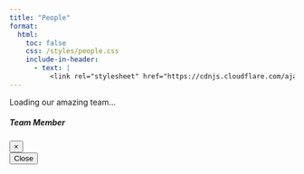 ```yaml
---
title: "People"
format:
  html:
    toc: false
    css: /styles/people.css  
    include-in-header:
      - text: |
          <link rel="stylesheet" href="https://cdnjs.cloudflare.com/ajax/libs/font-awesome/6.5.1/css/all.min.css" integrity="sha512-DTOQO9RWCH3ppGqcWaEA1BIZOC6xxalwEsw9c2QQeAIftl+Vegovlnee1c9QX4TctnWMn13TZye+giMm8e2LwA==" crossorigin="anonymous" referrerpolicy="no-referrer" />
---
```


```{=html}
<div id="loadingContainer" class="loading-container">
  <div class="spinner"></div>
  <p>Loading our amazing team...</p>
</div>

<div id="errorContainer" style="display: none;"></div>

<div id="peopleGrid" class="people-grid" style="display: none;"></div>

<div id="personModal" class="custom-modal">
  <div class="custom-modal-content">
    <div class="custom-modal-header">
      <h5 id="modalTitle">Team Member</h5>
      <button class="custom-modal-close" onclick="closeModal()">&times;</button>
    </div>
    <div class="custom-modal-body">
      <div id="modalContent">
      </div>
    </div>
    <div class="custom-modal-footer">
      <button onclick="closeModal()">Close</button>
    </div>
  </div>
</div>

<script>
let peopleData = {};

const embeddedPeopleData = {
  "people": [
    {
      "id": "gavin",
      "name": "Dr. Gavin Fay",
      "title": "Associate Professor (Lab PI)",
      "email": "gfay@umassd.edu",
      "googleScholar": "http://scholar.google.com/citations?user=ApZKT_0AAAAJ&hl=en",
      "image": "images/team/fay-profilepic.png",
      "bio": "Gavin's research focuses on developing and testing quantitative modeling tools used for assessment and management of living marine resources. His work spans stock assessment methods, management strategy evaluation, and ecosystem-based fisheries management.",
      "education": "Ph.D. in Marine Science"
    },
    {
      "id": "ajmal",
      "name": "Ajmal Abbas",
      "title": "Graduate Research Assistant",
      "email": "aabbas1@umassd.edu",
      "googleScholar": null,
      "image": "",
      "bio": "Ajmal is pursuing a master's in data science at UMass Dartmouth. His background spans Machine Learning, Deep Learning, and AI, with applications in cybersecurity, agriculture, high-performance computing, and material science prediction. In the Fay Lab, he develops ML/DL-based emulators to support ecosystem modeling.",
      "education": "M.S. in Data Science (in progress)"
    },
    {
      "id": "amanda",
      "name": "Amanda Hart",
      "title": "Ph.D. Candidate",
      "email": "ahart2@umassd.edu",
      "googleScholar": "https://scholar.google.com/citations?user=9Ea9PWwAAAAJ&hl=en",
      "image": "images/team/AHart.jpg",
      "bio": "Amanda is a Stock Assessment Fish Biologist at NOAA NEFSC. Her PhD focuses on ecosystem-based fisheries Management Strategy Evaluation, incorporating environmental data, fleet dynamics, and species interactions into New England fisheries models.",
      "education": "Ph.D. Candidate in Marine Science"
    },
    {
      "id": "leander",
      "name": "Dr. Leander Höhne",
      "title": "Research Associate",
      "email": "lhohne@umassd.edu",
      "googleScholar": null,
      "image": "images/team/Picture_fieldwork_Leander.png",
      "bio": "Leander’s PhD research focused on the European eel at the Thünen Institute, Germany. He specializes in stock assessment, management strategy evaluation, and Bayesian hierarchical modeling. At Fay Lab, he integrates environmental variation into stock assessment and management models.",
      "education": "Ph.D. in Marine Biology"
    },
    {
      "id": "sarah",
      "name": "Sarah Hope",
      "title": "M.S. Student",
      "email": "shope@umassd.edu",
      "googleScholar": null,
      "image": "images/team/hope.png",
      "bio": "Sarah joined in Fall 2024 after earning an M.S. in Sustainability Science. Her research focuses on supply chain and ecosystem dynamics to inform sustainable management and increase access to local seafood in New England.",
      "education": "M.S. in Sustainability Science, B.A. in Journalism"
    },
    {
      "id": "garrett",
      "name": "Garrett Klee",
      "title": "M.S. Student",
      "email": "gklee@umassd.edu",
      "googleScholar": null,
      "image": "images/team/garrett-klee.jpg",
      "bio": "Garrett, from Seattle, WA, studied Environmental Science at Western Washington University and worked with Pacific herring. His Fay Lab research focuses on stock assessment models and harvest strategies under uncertainty in fleet responses.",
      "education": "B.S. in Environmental Science"
    },
    {
      "id": "luca",
      "name": "Luca McGinnis",
      "title": "M.S. Student",
      "email": "lmcginnis@umassd.edu",
      "googleScholar": null,
      "image": "images/team/bsbmcginnis.jpeg",
      "bio": "Luca’s M.S. research aims to improve use of fishery dependent data, focusing on spatial CPUE standardization for Atlantic cod. They also work as a Research Biologist for the Commercial Fisheries Research Foundation.",
      "education": "B.A. in Marine Science, Boston University"
    },
    {
      "id": "ophelia",
      "name": "Ophelia McGrail",
      "title": "Ph.D. Student",
      "email": "omcgrail@umassd.edu",
      "googleScholar": null,
      "image": "images/team/ophelia-mcgrail.jpg",
      "bio": "Ophelia studied Biology & Environmental Studies at Wheaton College, focusing on DNA barcoding of marine worms. They worked with RI DEM Fisheries and The Nature Conservancy before joining the Fay Lab PhD program in 2025.",
      "education": "B.A. in Biology & Environmental Studies"
    },
    {
      "id": "cristina",
      "name": "María Cristina Pérez Cuesta",
      "title": "Ph.D. Student",
      "email": "mperez12@umassd.edu",
      "googleScholar": null,
      "image": "images/team/macperez.jpeg",
      "bio": "Cristina, from Chile, earned a Master’s in Fisheries Science at UdeC. She worked at IFOP since 2016, advising on stock assessments for southern hake and yellownose skate. Her interests include MSE, rebuilding populations, and ecosystem-based fisheries management.",
      "education": "M.Sc. in Fisheries Science, University of Concepcion"
    },
    {
      "id": "catalina",
      "name": "Catalina Roman",
      "title": "Ph.D. Candidate",
      "email": "croman1@umassd.edu",
      "googleScholar": null,
      "image": "images/team/Roman.jpeg",
      "bio": "Catalina’s PhD research assesses the performance of NMFS NEFSC Bottom Trawl Surveys under Offshore Wind impacts. She previously worked at IFOP (Chile) on discard and incidental catch studies.",
      "education": "M.Sc. in Fisheries, Universidad de Concepción"
    },
    {
      "id": "kelsey",
      "name": "Dr. Kelsey Roberts",
      "title": "Research Associate",
      "email": "kroberts6@umassd.edu",
      "googleScholar": null,
      "image": "images/team/Kelsey_labphoto.JPG",
      "bio": "Kelsey holds a Ph.D. from Monash University, Australia. She evaluated marine protected areas, then worked at LSU, Stony Brook, and USGS. At Fay Lab, she integrates climate forecasting into stock assessments, collaborating with NCLIM.",
      "education": "Ph.D. in Marine Science, Monash University"
    },
    {
      "id": "kamran",
      "name": "Kamran Walsh",
      "title": "Ph.D. Student",
      "email": "kwalsh13@umassd.edu",
      "googleScholar": null,
      "image": "images/team/Walsh_fall2023.jpg",
      "bio": "Kamran studied larval fish ecology at Scripps Institution of Oceanography and worked with CCFRP and in the fishing industry. At Fay Lab, he focuses on quantitative methods for fisheries and ecosystem management in New England.",
      "education": "M.S. in Marine Science, Scripps Institution of Oceanography"
    },
    {
      "id": "sophie",
      "name": "Sophie Wulfing",
      "title": "Research Associate",
      "email": "swulfing@umassd.edu",
      "googleScholar": null,
      "image": "images/team/Sophie_profpoc.png",
      "bio": "Sophie earned her master’s at UNH and completed a Fulbright in Indonesia studying mangrove restoration effects on fish biodiversity. Her Fay Lab research incorporates environmental projections into fisheries management, focusing on yellowtail flounder.",
      "education": "M.S. in Marine Science, University of New Hampshire"
    },
    {
      "id": "olivia",
      "name": "Olivia Aguiar",
      "title": "Undergraduate Marine Data Science Technician (2020–2022)",
      "email": null,
      "googleScholar": null,
      "image": "images/team/Aguiar_obi.jpeg",
      "bio": "Worked in Fay Lab as marine data science technician. Now a PhD student at Temple University, previously MS student at Oklahoma State.",
      "education": "B.S. (UMass Dartmouth)"
    },
    {
      "id": "jonathan",
      "name": "Dr. Jonathan Cummings",
      "title": "Postdoctoral Researcher (2018–2021)",
      "email": null,
      "googleScholar": null,
      "image": "images/team/JCummings.jpg",
      "bio": "Now a Species Status Assessment Scientist at US Fish and Wildlife Service.",
      "education": "Ph.D. in Marine Science"
    },
    {
      "id": "emily",
      "name": "Dr. Emily Liljestrand",
      "title": "Postdoctoral Researcher (2023)",
      "email": null,
      "googleScholar": "https://scholar.google.com/citations?user=UhATj4oAAAAJ&hl=en",
      "image": "images/team/Liljestrand.jpg",
      "bio": "Worked on multispecies MSE and length-based operating models. Now Stock Assessment Scientist at NOAA NEFSC.",
      "education": "Ph.D. Michigan State University"
    },
    {
      "id": "megan",
      "name": "Megan Winton",
      "title": "Ph.D. (2024)",
      "email": null,
      "googleScholar": "https://scholar.google.com/citations?user=s7FH69wAAAAJ&hl=en",
      "image": "images/team/Winton-togzilla.jpg",
      "bio": "Developed frameworks to integrate tagging data into assessments, with focus on white sharks and loggerhead turtles. Now Lead Research Scientist at Atlantic White Shark Conservancy.",
      "education": "Ph.D. in Marine Science, UMass Dartmouth"
    }
  ]
};

function loadPeopleData() {
  try {
    console.log('Loading embedded people data...');
    
    const data = embeddedPeopleData;
    
    if (!data.people || !Array.isArray(data.people)) {
      throw new Error('Invalid data structure');
    }
    
    data.people.forEach(person => {
      if (person.id) {
        peopleData[person.id] = person;
      }
    });
    
    console.log(`Loaded ${data.people.length} team members`);
    generatePeopleCards(data.people);
    hideLoading();
    
  } catch (error) {
    console.error('Error loading people data:', error);
    showError(`Failed to load team member information: ${error.message}`);
    hideLoading();
  }
}

function generatePeopleCards(people) {
  const gridContainer = document.getElementById('peopleGrid');
  gridContainer.innerHTML = '';
  
  people.forEach(person => {
    const cardDiv = document.createElement('div');
    cardDiv.className = 'person-card';
    
    const personCard = `
      <div class="person-image-container">
        <img 
        src="${person.image && person.image.trim() !== '' 
                ? person.image 
                : 'https://via.placeholder.com/400x280/667eea/ffffff?text=' + encodeURIComponent(person.name.split(' ')[0])}" 
        alt="${person.name}" 
        class="person-image"
        onerror="this.onerror=null; this.src='https://via.placeholder.com/400x280/667eea/ffffff?text=' + encodeURIComponent('${person.name.split(' ')[0]}')">
      </div>
      
      <div class="person-content">
        <div class="person-info">
          <h3 class="person-name">${person.name}</h3>
          <p class="person-title">${person.title || ''}</p>
          <a href="mailto:${person.email}" class="person-email">${person.email}</a>
        </div>
        
        <div class="card-actions">
          <button type="button" class="info-btn" onclick="openPersonModal('${person.id}')" aria-label="View ${person.name}'s profile">
            <i class="fas fa-user"></i>
          </button>
          
          ${person.googleScholar ? 
            `<a href="${person.googleScholar}" target="_blank" class="scholar-btn" aria-label="${person.name}'s Google Scholar">
              <i class="fas fa-graduation-cap"></i>
              Scholar
            </a>` : 
            `<span class="scholar-btn disabled">
              <i class="fas fa-graduation-cap"></i>
              Scholar
            </span>`
          }
        </div>
      </div>
    `;
    
    cardDiv.innerHTML = personCard;
    gridContainer.appendChild(cardDiv);
  });
  
  document.getElementById('peopleGrid').style.display = 'grid';
}

function openPersonModal(personId) {
  const person = peopleData[personId];
  if (!person) {
    console.error('Person not found:', personId);
    return;
  }
  
  document.getElementById('modalTitle').textContent = person.name;
  
  let content = `
    <div style="text-align: center; margin-bottom: 2rem;">
     <img 
      src="${person.image && person.image.trim() !== '' 
              ? person.image 
              : 'https://via.placeholder.com/150x150/667eea/ffffff?text=' + encodeURIComponent(person.name.split(' ')[0])}" 
      alt="${person.name}" 
      style="width: 150px; height: 150px; border-radius: 50%; object-fit: cover; margin-bottom: 1.5rem; border: 4px solid #0077cc; box-shadow: 0 8px 24px rgba(0, 119, 204, 0.3);" 
      onerror="this.onerror=null; this.src='https://via.placeholder.com/150x150/667eea/ffffff?text=' + encodeURIComponent('${person.name.split(' ')[0]}')">

      <h4 style="margin: 0; color: #0077cc; font-weight: 700; font-size: 1.5rem;">${person.name}</h4>
      <p style="margin: 0.5rem 0 1rem; color: #666; font-style: italic; font-size: 1.1rem;">${person.title || ''}</p>
      <div style="display: flex; justify-content: center; gap: 1rem; margin-bottom: 1rem;">
        <a href="mailto:${person.email}" style="color: #0077cc; text-decoration: none; background: rgba(0, 119, 204, 0.1); padding: 0.5rem 1rem; border-radius: 20px; font-size: 0.9rem;">
          <i class="fas fa-envelope"></i> ${person.email}
        </a>
        ${person.googleScholar ? `
          <a href="${person.googleScholar}" target="_blank" style="color: #4285f4; text-decoration: none; background: rgba(66, 133, 244, 0.1); padding: 0.5rem 1rem; border-radius: 20px; font-size: 0.9rem;">
            <i class="fas fa-graduation-cap"></i> Scholar
          </a>
        ` : ''}
      </div>
    </div>
    
    <div style="text-align: left;">
      <h5 style="color: #333; margin-bottom: 1rem; padding-bottom: 0.5rem; border-bottom: 3px solid #0077cc; font-size: 1.2rem;">Biography</h5>
      <p style="margin-bottom: 1.5rem; font-size: 1rem; line-height: 1.7;">${person.bio || 'Biography coming soon...'}</p>
      
      ${person.education ? `
        <div style="margin-top: 1.5rem; padding: 1.5rem; background: linear-gradient(135deg, rgba(0, 119, 204, 0.05), rgba(0, 119, 204, 0.1)); border-radius: 15px; border-left: 5px solid #0077cc;">
          <strong style="color: #0077cc; font-size: 1.1rem;">
            <i class="fas fa-graduation-cap"></i> Education: 
          </strong>
          <span style="color: #333; font-size: 1rem;">${person.education}</span>
        </div>
      ` : ''}
    </div>
  `;
  
  document.getElementById('modalContent').innerHTML = content;
  
  const modal = document.getElementById('personModal');
  modal.classList.add('show');
  document.body.style.overflow = 'hidden';
}

function closeModal() {
  const modal = document.getElementById('personModal');
  modal.classList.remove('show');
  document.body.style.overflow = 'auto';
}

function hideLoading() {
  document.getElementById('loadingContainer').style.display = 'none';
}

function showError(message) {
  const errorContainer = document.getElementById('errorContainer');
  errorContainer.innerHTML = `<div class="error-message">${message}</div>`;
  errorContainer.style.display = 'block';
}

document.addEventListener('click', function(event) {
  if (event.target.id === 'personModal') {
    closeModal();
  }
});

document.addEventListener('keydown', function(event) {
  if (event.key === 'Escape') {
    closeModal();
  }
});

document.addEventListener('DOMContentLoaded', function() {
  console.log('DOM loaded, initializing people page...');
  loadPeopleData();
});
</script>
```